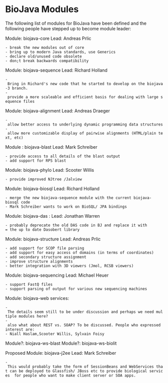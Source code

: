 =BioJava Modules=

The following list of modules for BioJava have been defined and the following people have stepped up to become module leader:


Module: biojava-core Lead: Andreas Prlic
 - break the new modules out of core
 - bring up to modern Java standards, use Generics
 - declare old/unused code obsolete
 - don;t break backwards compatibility

Module: biojava-sequence Lead: Richard Holland
 - Bring in Richard's new code that he started to develop on the biojava-3 branch.
 - provide a more scaleable and efficient basis for dealing with large sequence files
 
Module: biojava-alignment Lead: Andreas Draeger
 - allow better access to underlying dynamic programming data structures
 - allow more customizable display of pairwise alignments (HTML/plain text, etc)

Module : biojava-blast Lead: Mark Schreiber
 - provide access to all details of the blast output
 - add support for RPS blast

Module: biojava-phylo Lead: Scooter Willis 
 - provide improved NJtree /Jalview
 
Module: biojava-biosql Lead: Richard Holland
 - merge the new biojava-sequence module with the current biojava-biosql code 
 - Mark Schreiber wants to work on BioSQL/ JPA bindings

Module: biojava-das : Lead: Jonathan Warren
 - probably deprecate the old DAS code in BJ and replace it with
 = the up to date Dasobert library

Module: biojava-structure Lead: Andreas Prlic
 - add support for SCOP file parsing
 - add support for easy access of domains (in terms of coordinates)
 - add secondary structure assignment
 - improve structure alignments
 - better integration with 3D viewers (Jmol, RCSB viewers)


Module: biojava-sequencing Lead: Michael Heuer
 - support FastQ files
 - support parsing of output for various new sequencing machines

Module: biojava-web services:
 - The details seem still to be under discussion and perhaps we need multiple modules here?
 - also what about REST vs. SOAP? To be discussed. People who expressed interest are:
 - Niall Haslam,Scooter Willis, Sylvain Foisy

Module?: biojava-ws-blast
Module?: biojava-ws-biolit

Proposed Module: biojava-j2ee Lead: Mark Schreiber
 - This would probably take the form of SessionBeans and WebServices that can be deployed to Glassfish/ JBoss etc to provide biological services  for people who want to make client server or SOA apps.